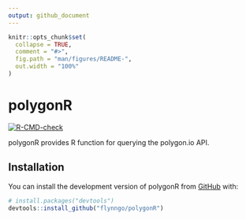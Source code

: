 ```yaml
---
output: github_document
---
```


<!-- README.md is generated from README.Rmd. Please edit that file -->

```r
knitr::opts_chunk$set(
  collapse = TRUE,
  comment = "#>",
  fig.path = "man/figures/README-",
  out.width = "100%"
)
```

# polygonR

<!-- badges: start -->
[![R-CMD-check](https://github.com/flynngo/polygonR/actions/workflows/R-CMD-check.yaml/badge.svg)](https://github.com/flynngo/polygonR/actions/workflows/R-CMD-check.yaml)

<!-- badges: end -->

polygonR provides R function for querying the polygon.io API.

## Installation

You can install the development version of polygonR from [GitHub](https://github.com/) with:

``` r
# install.packages("devtools")
devtools::install_github("flynngo/polygonR")
```

<!-- ## Example -->

<!-- This is a basic example which shows you how to solve a common problem: -->

<!-- ```{r example} -->
<!-- library(polygonR) -->
<!-- ## basic example code -->
<!-- ``` -->

<!-- What is special about using `README.Rmd` instead of just `README.md`? You can include R chunks like so: -->

<!-- ```{r cars} -->
<!-- summary(cars) -->
<!-- ``` -->

<!-- You'll still need to render `README.Rmd` regularly, to keep `README.md` up-to-date. `devtools::build_readme()` is handy for this. -->

<!-- You can also embed plots, for example: -->

<!-- ```{r pressure, echo = FALSE} -->
<!-- plot(pressure) -->
<!-- ``` -->

<!-- In that case, don't forget to commit and push the resulting figure files, so they display on GitHub and CRAN. -->
